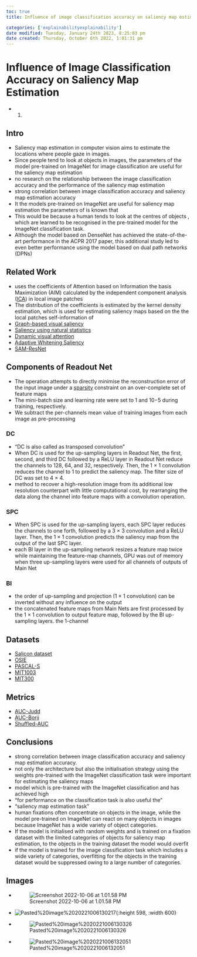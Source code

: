 ```yaml
---
toc: true
title: Influence of image classification accuracy on saliency map estimation

categories: ['explainabilityexplainability']
date modified: Tuesday, January 24th 2023, 8:25:03 pm
date created: Thursday, October 6th 2022, 1:01:31 pm
---
```


# Influence of Image Classification Accuracy on Saliency Map Estimation
- @oyamaInfluenceImageClassification2018.

## Intro
- Saliency map estimation in computer vision aims to estimate the locations where people gaze in images.
- Since people tend to look at objects in images, the parameters of the model pre-trained on ImageNet for image classification are useful for the saliency map estimation
- no research on the relationship between the image classification accuracy and the performance of the saliency map estimation
- strong correlation between image classification accuracy and saliency map estimation accuracy
- It the models pre-trained on ImageNet are useful for saliency map estimation the parameters of is known that
- This would be because a human tends to look at the centres of objects , which are learned to be recognised in the pre-trained model for the ImageNet classification task.
- Although the model based on DenseNet has achieved the state-of-the-art performance in the ACPR 2017 paper, this additional study led to even better performance using the model based on dual path networks (DPNs)

## Related Work
- uses the coefficients of Attention based on Information the basis Maximization (AIM) calculated by the independent component analysis ([ICA](ICA.qmd)) in local image patches
- The distribution of the coefficients is estimated by the kernel density estimation, which is used for estimating saliency maps based on the the local patches self-information of
- [Graph-based visual saliency](Graph-based%20visual%20saliency.qmd)
- [Saliency using natural statistics](Saliency%20using%20natural%20statistics.qmd)
- [Dynamic visual attention](Dynamic%20visual%20attention.qmd)
- [Adaptive Whitening Saliency](Adaptive%20Whitening%20Saliency.qmd)
- [SAM-ResNet](SAM-ResNet.qmd)

## Components of Readout Net
- The operation attempts to directly minimise the reconstruction error of the input image under a [sparsity](sparsity.qmd) constraint on an over-complete set of feature maps
- The mini-batch size and learning rate were set to 1 and 10−5 during training, respectively.
- We subtract the per-channels mean value of training images from each image as pre-processing

### DC
- "DC is also called as transposed convolution"
- When DC is used for the up-sampling layers in Readout Net, the first, second, and third DC followed by a ReLU layer in Readout Net reduce the channels to 128, 64, and 32, respectively. Then, the 1 × 1 convolution reduces the channel to 1 to predict the saliency map. The filter size of DC was set to 4 × 4.
- method to recover a high-resolution image from its additional low resolution counterpart with little computational cost, by rearranging the data along the channel into feature maps with a convolution operation.

### SPC
- When SPC is used for the up-sampling layers, each SPC layer reduces the channels to one forth, followed by a 3 × 3 convolution and a ReLU layer. Then, the 1 × 1 convolution predicts the saliency map from the output of the last SPC layer.
- each BI layer in the up-sampling network resizes a feature map twice while maintaining the feature-map channels, GPU was out of memory when three up-sampling layers were used for all channels of outputs of Main Net

### BI
- the order of up-sampling and projection (1 × 1 convolution) can be inverted without any influence on the output
- the concatenated feature maps from Main Nets are first processed by the 1 × 1 convolution to output feature map, followed by the BI up-sampling layers. the 1-channel

## Datasets
- [Salicon dataset](Salicon%20dataset.qmd)
- [OSIE](OSIE.qmd)
- [PASCAL-S](PASCAL-S.qmd)
- [MIT1003](MIT1003.qmd)
- [MIT300](MIT300.qmd)

## Metrics
- [AUC-Judd](AUC-Judd.qmd)
- [AUC-Borji](AUC-Borji.qmd)
- [Shuffled-AUC](Shuffled-AUC.qmd)

## Conclusions
- strong correlation between image classification accuracy and saliency map estimation accuracy.
- not only the architecture but also the initialisation strategy using the weights pre-trained with the ImageNet classification task were important for estimating the saliency maps
- model which is pre-trained with the ImageNet classification and has achieved high
- "for performance on the classification task is also useful the"
- "saliency map estimation task"
- human fixations often concentrate on objects in the image, while the model pre-trained on ImageNet can react on many objects in images because ImageNet has a wide variety of object categories.
- If the model is initialised with random weights and is trained on a fixation dataset with the limited categories of objects for saliency map estimation, to the objects in the training dataset the model would overfit
- if the model is trained for the image classification task which includes a wide variety of categories, overfitting for the objects in the training dataset would be suppressed owing to a large number of categories.

## Images
- ![Screenshot 2022-10-06 at 1.01.58 PM](images/Screenshot%202022-10-06%20at%201.01.58%20PM.png)
- ![Pasted%20image%2020221006130217](images/Pasted%20image%2020221006130217.png){:height 598, :width 600}
- ![Pasted%20image%2020221006130326](images/Pasted%20image%2020221006130326.png)
- ![Pasted%20image%2020221006132051](images/Pasted%20image%2020221006132051.png)



